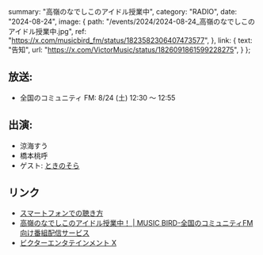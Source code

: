   summary: "高嶺のなでしこのアイドル授業中",
  category: "RADIO",
  date: "2024-08-24",
  image: {
    path: "/events/2024/2024-08-24_高嶺のなでしこのアイドル授業中.jpg",
    ref: "https://x.com/musicbird_fm/status/1823582306407473577",
  },
  link: {
    text: "告知",
    url: "https://x.com/VictorMusic/status/1826091861599228275",
  }
};


## 放送:

* 全国のコミュニティ FM: 8/24 (土) 12:30 ～ 12:55

## 出演:

* 涼海すう
* 橋本桃呼
* ゲスト: [ときのそら](https://x.com/tokino_sora)

## リンク

* [スマートフォンでの聴き方](https://x.com/Radimo_info/status/1776220140100878439)
* [高嶺のなでしこのアイドル授業中！ | MUSIC BIRD-全国のコミュニティFM向け番組配信サービス](https://musicbird.jp/cfm/timetable/takaneko/)
* [ビクターエンタテインメント X](https://x.com/VictorMusic/status/1826091861599228275)